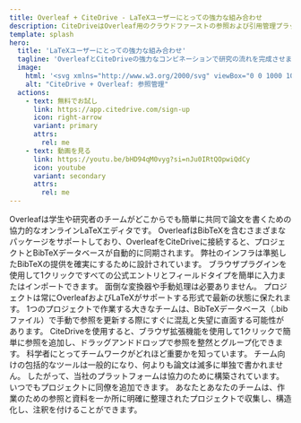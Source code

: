 ```yaml
---
title: Overleaf + CiteDrive - LaTeXユーザーにとっての強力な組み合わせ
description: CiteDriveはOverleaf用のクラウドファーストの参照および引用管理プラットフォームです。
template: splash
hero:
  title: 'LaTeXユーザーにとっての強力な組み合わせ'
  tagline: 'OverleafとCiteDriveの強力なコンビネーションで研究の流れを完成させましょう。両方のアプリケーションでプロジェクトを接続し、Overleafの論文はBibTeXファイルからの更新を数回のクリックで自動的に受け取ります。'
  image:
    html: '<svg xmlns="http://www.w3.org/2000/svg" viewBox="0 0 1000 1000" style="width: 450px;"><path d="M773.9 435.92v-31.23a47 47 0 0 0-93.93 0v31.23h-93.9V342h-31.23a47 47 0 0 1-45.42-35.94 46.2 46.2 0 0 1-1.31-11 47 47 0 0 1 46.73-47h31.23v-93.9H30.53a8 8 0 0 0-8 8v829.3a8 8 0 0 0 8 8h829.3a8 8 0 0 0 8-8V435.92Z"></path><path d="M303.31 435.08v.84h-.89c.29-.28.58-.57.89-.84ZM585.06 434.33h.02v.02h-.02z" style="fill: rgb(19, 138, 7);"></path><path d="M999.68 30.09v273.78h-93.91v-31.23a47 47 0 0 0-93.93 0v31.23h-93.92V210h-31.23a47 47 0 0 1 0-93.93h31.23V22.11H991.7a8 8 0 0 1 7.98 7.98Z"></path><path d="M360 273.07a47 47 0 0 1-46.73 47h-31.19v93.91h-93.92v-31.27a47 47 0 0 0-93.93 0v31.23H.32V140.17a8 8 0 0 1 8-8h273.76v93.93h31.23a46.37 46.37 0 0 1 19.86 4.52A46.92 46.92 0 0 1 360 273.07Z" style="fill: rgb(19, 138, 7);"></path><path d="M333.17 230.62c-37.84 30.16-62 72.21-62.16 129.59a443.07 443.07 0 0 0-68.41 53.73h78.58q.44-.44.9-.84V320h31.23a47 47 0 0 0 19.86-89.41Z" style="fill: rgb(255, 255, 255);"></path><path d="M563.84 132.18v93.92h-31.23a47 47 0 0 0 0 93.93h31.23V414h-93.92v-31.27a47 47 0 0 0-93.93 0V414h-93.91v-94h31.23a47 47 0 0 0 19.86-89.41 46.37 46.37 0 0 0-19.86-4.52h-31.23v-93.89Z" style="fill: rgb(19, 138, 7);"></path><path d="M333.17 230.62A47 47 0 0 1 313.31 320h-31.23v93.1c57.6-54.32 130.7-97 205.1-129a47 47 0 0 1 45.43-58h31.23v-62.5c-84.1 2.85-173.16 21.19-230.67 67.02ZM532.61 320a46.72 46.72 0 0 1-31.87-12.7c-19.08 10.8-38.2 22.09-56.56 33.73a47 47 0 0 1 25.74 41.67V395c37.08 5 67.65.47 93.92-10.33V320ZM359 399.7c-6.61 4.18-13.41 9-20.32 14.26H376v-14.52a126.32 126.32 0 0 0-17 .26Z" style="fill: rgb(255, 255, 255);"></path><path d="M977.82 8.54v273.78h-93.91v-31.23a47 47 0 0 0-93.94 0v31.23h-93.91V188.4h-31.23a47 47 0 0 1-45.42-35.94 46.13 46.13 0 0 1-1.31-11 47 47 0 0 1 46.73-47h31.23V.56h273.78a8 8 0 0 1 7.98 7.98Z" style="fill: rgb(250, 193, 136);"></path><path d="M696.06 32v62.47h-31.23a47 47 0 0 0-46.73 47 46.13 46.13 0 0 0 1.31 11 1023.43 1023.43 0 0 1 155.67-52.32c-36 19.16-88.92 45.42-142.12 75.57a46.68 46.68 0 0 0 31.87 12.69h31.23v64.65c86.73-35.7 126.34-140 197-196.88C854 40.89 777.35 29.2 696.06 32Z" style="fill: rgb(255, 255, 255);"></path><path d="M563.83 413.94v93.9H532.6a47 47 0 0 0 0 93.93h31.23v93.93h-93.92v31.23a47 47 0 0 1-93.93 0V695.7h-93.91v-93.93h31.23a47 47 0 0 0 0-93.93h-31.23v-93.9H376v-31.23A47 47 0 0 1 423 336a47 47 0 0 1 47 46.73v31.23Z" style="fill: rgb(19, 138, 7);"></path><path d="M444.19 341.06C426.9 352 410.28 363.28 395 374.71c27.68 10.73 52.51 17.25 74.94 20.3v-12.3a46.92 46.92 0 0 0-25.75-41.65Zm11.75 76.63c-16.78-6.29-49.72-16.79-80-18.25a126.08 126.08 0 0 0-17 .26c-6.61 4.18-13.41 9-20.31 14.24a410.07 410.07 0 0 0-56.6 53.49v40.41h8.67c31.22-13.16 65.3-17.37 97.3-12.18a179.94 179.94 0 0 1 98.64 50.88 47 47 0 0 1 46-38.7h31.23v-15.28a272.34 272.34 0 0 0-107.93-74.87Zm76.66 184.08a47 47 0 0 1-8.93-.89 179.42 179.42 0 0 1 15.23 72.71 183.33 183.33 0 0 1-1.34 22.11h26.27v-93.93Z" style="fill: rgb(255, 255, 255);"></path><path d="M360 554.83a47 47 0 0 1-46.73 47h-31.19v93.87h-93.92v31.23a47 47 0 0 1-93.93 0V695.7H.32V413.94h93.91v-31.23a47 47 0 0 1 93.93 0v31.23h93.92v93.92h31.23A47 47 0 0 1 360 554.83Z" style="fill: rgb(19, 138, 7);"></path><path d="M282.08 507.86v-40.43c-24.4 27.72-46.16 59.44-60 91.2a180.43 180.43 0 0 1 68.68-50.77Zm-112 102.76c12.61-77.5 54.23-142.79 111.12-196.68h-78.6C129.92 483.7 85.08 575.83 85.08 673.09q0 11.43.93 22.61h8.22v31.23a47 47 0 0 0 92.7 10.48c-19.88-41.64-23.85-84.59-16.87-126.79Z" style="fill: rgb(255, 255, 255);"></path><path d="M845.59 413.94V695.7h-93.92v31.23a47 47 0 0 1-93.93 0V695.7h-93.91v-93.91H532.6a47 47 0 0 1 0-93.93h31.23v-93.92h93.91v-31.23a47 47 0 0 1 93.93 0v31.23Z" style="fill: rgb(19, 138, 7);"></path><path d="M563.83 492.56v15.3H532.6a47 47 0 0 0-46 38.68 179.21 179.21 0 0 1 37.07 54.35 47 47 0 0 0 8.93.9h31.23v93.91h67.11c.6-7.45.92-15 .92-22.61a272.69 272.69 0 0 0-68.03-180.53Z" style="fill: rgb(255, 255, 255);"></path><path d="M360 836.59a46.93 46.93 0 0 1-46.73 47h-31.19v93.91H8.3a8 8 0 0 1-8-8V695.7h93.93v31.23a47 47 0 0 0 92.7 10.46 45.78 45.78 0 0 0 1.23-10.46V695.7h93.92v93.92h31.23A47 47 0 0 1 360 836.59Z" style="fill: rgb(19, 138, 7);"></path><path d="M222 790.54a240.11 240.11 0 0 1-35.11-53.15 47 47 0 0 1-92.7-10.46V695.7H86c9.38 114.4 89.24 208.89 196.06 239.93v-52.08h31.23a47 47 0 0 0 43.59-30A179.72 179.72 0 0 1 222 790.54Z" style="fill: rgb(255, 255, 255);"></path><path d="M485.86 836.56a47 47 0 0 0 46.74 47h31.23v93.93H282.07v-93.96h31.23a47 47 0 0 0 0-93.93h-31.23v-93.9H376v31.23a47 47 0 0 0 93.93 0V695.7h93.92v93.9H532.6a47 47 0 0 0-46.74 46.96Z" style="fill: rgb(19, 138, 7);"></path><path d="M532.6 789.6h31.23v-93.9h-26.27A179.82 179.82 0 0 1 359 853.5h-2.09a47 47 0 0 1-43.59 30h-31.25v52.08a273.61 273.61 0 0 0 250.86-52.08h-.33a47 47 0 0 1 0-93.93Z" style="fill: rgb(255, 255, 255);"></path><path d="M845.59 695.7v273.78a8 8 0 0 1-8 8H563.83v-93.93H532.6a47 47 0 0 1 0-93.93h31.23V695.7h93.91v31.23a47 47 0 0 0 93.93 0V695.7Z" style="fill: rgb(19, 138, 7);"></path><path d="M563.83 789.62H532.6a47 47 0 0 0 0 93.93h.33a272.92 272.92 0 0 0 98-187.85h-67.1Z" style="fill: rgb(255, 255, 255);"></path></svg>'
    alt: "CiteDrive + Overleaf: 参照管理"
  actions:
    - text: 無料でお試し
      link: https://app.citedrive.com/sign-up
      icon: right-arrow
      variant: primary
      attrs:
        rel: me
    - text: 動画を見る
      link: https://youtu.be/bHD94qM0vyg?si=nJu0IRtQOpwiQdCy
      icon: youtube
      variant: secondary
      attrs:
        rel: me
---
```



<Card title="Overleafに最適！" >
  Overleafは学生や研究者のチームがどこからでも簡単に共同で論文を書くための協力的なオンラインLaTeXエディタです。 OverleafはBibTeXを含むさまざまなパッケージをサポートしており、OverleafをCiteDriveに接続すると、プロジェクトとBibTeXデータベースが自動的に同期されます。
</Card>

<CardGrid stagger>
  <Card title="ネイティブBibTeXサポート" icon="approve-check">
    弊社のインフラは準拠したBibTeXの提供を確実にするために設計されています。 ブラウザプラグインを使用して1クリックですべての公式エントリとフィールドタイプを簡単に入力またはインポートできます。 面倒な変換器や手動処理は必要ありません。 プロジェクトは常にOverleafおよびLaTeXがサポートする形式で最新の状態に保たれます。
  </Card>
  <Card title="収集と整理" icon="approve-check">
    1つのプロジェクトで作業する大きなチームは、BibTeXデータベース（.bibファイル）で手動で参照を更新する際にすぐに混乱と失望に直面する可能性があります。 CiteDriveを使用すると、ブラウザ拡張機能を使用して1クリックで簡単に参照を追加し、ドラッグアンドドロップで参照を整然とグループ化できます。
  </Card>
  <Card title="完全に共同作業可能" icon="approve-check">
    科学者にとってチームワークがどれほど重要かを知っています。 チーム向けの包括的なツールは一般的になり、何よりも論文は滅多に単独で書かれません。 したがって、当社のプラットフォームは協力のために構築されています。 いつでもプロジェクトに同僚を追加できます。 あなたとあなたのチームは、作業のための参照と資料を一か所に明確に整理されたプロジェクトで収集し、構造化し、注釈を付けることができます。
  </Card>

</CardGrid>
